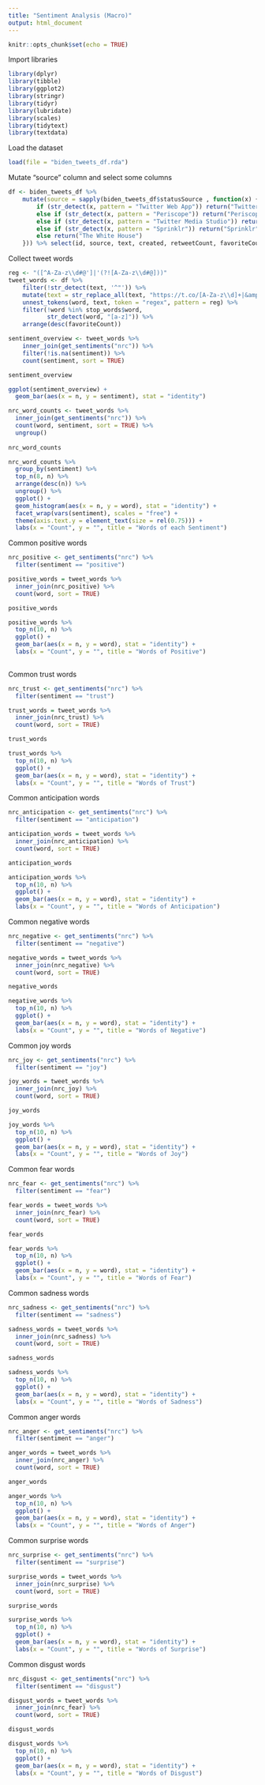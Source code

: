 ```yaml
---
title: "Sentiment Analysis (Macro)"
output: html_document
---
```


```r
knitr::opts_chunk$set(echo = TRUE)
```

Import libraries
```r
library(dplyr)
library(tibble)
library(ggplot2)
library(stringr)
library(tidyr)
library(lubridate)
library(scales)
library(tidytext)
library(textdata)
```

Load the dataset
```r
load(file = "biden_tweets_df.rda")
```

Mutate "source" column and select some columns
```r
df <- biden_tweets_df %>% 
    mutate(source = sapply(biden_tweets_df$statusSource , function(x) {
        if (str_detect(x, pattern = "Twitter Web App")) return("Twitter Web App")
        else if (str_detect(x, pattern = "Periscope")) return("Periscope")
        else if (str_detect(x, pattern = "Twitter Media Studio")) return("Twitter Media Studio")
        else if (str_detect(x, pattern = "Sprinklr")) return("Sprinklr")
        else return("The White House")
    })) %>% select(id, source, text, created, retweetCount, favoriteCount)
```

Collect tweet words
```r
reg <- "([^A-Za-z\\d#@']|'(?![A-Za-z\\d#@]))"
tweet_words <- df %>%
    filter(!str_detect(text, '^"')) %>%
    mutate(text = str_replace_all(text, "https://t.co/[A-Za-z\\d]+|&amp;", "")) %>%
    unnest_tokens(word, text, token = "regex", pattern = reg) %>%
    filter(!word %in% stop_words$word,
           str_detect(word, "[a-z]")) %>%
    arrange(desc(favoriteCount))
```

```r
sentiment_overview <- tweet_words %>%
    inner_join(get_sentiments("nrc")) %>%
    filter(!is.na(sentiment)) %>%
    count(sentiment, sort = TRUE)

sentiment_overview

ggplot(sentiment_overview) + 
  geom_bar(aes(x = n, y = sentiment), stat = "identity")
```

```r
nrc_word_counts <- tweet_words %>%
  inner_join(get_sentiments("nrc")) %>%
  count(word, sentiment, sort = TRUE) %>%
  ungroup()
  
nrc_word_counts

nrc_word_counts %>% 
  group_by(sentiment) %>% 
  top_n(8, n) %>% 
  arrange(desc(n)) %>% 
  ungroup() %>%
  ggplot() +
  geom_histogram(aes(x = n, y = word), stat = "identity") +
  facet_wrap(vars(sentiment), scales = "free") + 
  theme(axis.text.y = element_text(size = rel(0.75))) + 
  labs(x = "Count", y = "", title = "Words of each Sentiment")
```

Common positive words
```r
nrc_positive <- get_sentiments("nrc") %>% 
  filter(sentiment == "positive")

positive_words = tweet_words %>%
  inner_join(nrc_positive) %>%
  count(word, sort = TRUE)

positive_words

positive_words %>% 
  top_n(10, n) %>% 
  ggplot() + 
  geom_bar(aes(x = n, y = word), stat = "identity") + 
  labs(x = "Count", y = "", title = "Words of Positive")
  
```

Common trust words
```r
nrc_trust <- get_sentiments("nrc") %>% 
  filter(sentiment == "trust")

trust_words = tweet_words %>%
  inner_join(nrc_trust) %>%
  count(word, sort = TRUE)

trust_words

trust_words %>% 
  top_n(10, n) %>% 
  ggplot() + 
  geom_bar(aes(x = n, y = word), stat = "identity") + 
  labs(x = "Count", y = "", title = "Words of Trust")
```

Common anticipation words
```r
nrc_anticipation <- get_sentiments("nrc") %>% 
  filter(sentiment == "anticipation")

anticipation_words = tweet_words %>%
  inner_join(nrc_anticipation) %>%
  count(word, sort = TRUE)

anticipation_words

anticipation_words %>% 
  top_n(10, n) %>% 
  ggplot() + 
  geom_bar(aes(x = n, y = word), stat = "identity") + 
  labs(x = "Count", y = "", title = "Words of Anticipation")
```

Common negative words
```r
nrc_negative <- get_sentiments("nrc") %>% 
  filter(sentiment == "negative")

negative_words = tweet_words %>%
  inner_join(nrc_negative) %>%
  count(word, sort = TRUE)

negative_words

negative_words %>% 
  top_n(10, n) %>% 
  ggplot() + 
  geom_bar(aes(x = n, y = word), stat = "identity") + 
  labs(x = "Count", y = "", title = "Words of Negative")
```

Common joy words
```r
nrc_joy <- get_sentiments("nrc") %>% 
  filter(sentiment == "joy")

joy_words = tweet_words %>%
  inner_join(nrc_joy) %>%
  count(word, sort = TRUE)

joy_words

joy_words %>% 
  top_n(10, n) %>% 
  ggplot() + 
  geom_bar(aes(x = n, y = word), stat = "identity") + 
  labs(x = "Count", y = "", title = "Words of Joy")
```

Common fear words
```r
nrc_fear <- get_sentiments("nrc") %>% 
  filter(sentiment == "fear")

fear_words = tweet_words %>%
  inner_join(nrc_fear) %>%
  count(word, sort = TRUE)

fear_words

fear_words %>% 
  top_n(10, n) %>% 
  ggplot() + 
  geom_bar(aes(x = n, y = word), stat = "identity") + 
  labs(x = "Count", y = "", title = "Words of Fear")
```

Common sadness words
```r
nrc_sadness <- get_sentiments("nrc") %>% 
  filter(sentiment == "sadness")

sadness_words = tweet_words %>%
  inner_join(nrc_sadness) %>%
  count(word, sort = TRUE)

sadness_words

sadness_words %>% 
  top_n(10, n) %>% 
  ggplot() + 
  geom_bar(aes(x = n, y = word), stat = "identity") + 
  labs(x = "Count", y = "", title = "Words of Sadness")
```

Common anger words
```r
nrc_anger <- get_sentiments("nrc") %>% 
  filter(sentiment == "anger")

anger_words = tweet_words %>%
  inner_join(nrc_anger) %>%
  count(word, sort = TRUE)

anger_words

anger_words %>% 
  top_n(10, n) %>% 
  ggplot() + 
  geom_bar(aes(x = n, y = word), stat = "identity") + 
  labs(x = "Count", y = "", title = "Words of Anger")
```

Common surprise words
```r
nrc_surprise <- get_sentiments("nrc") %>% 
  filter(sentiment == "surprise")

surprise_words = tweet_words %>%
  inner_join(nrc_surprise) %>%
  count(word, sort = TRUE)

surprise_words

surprise_words %>% 
  top_n(10, n) %>% 
  ggplot() + 
  geom_bar(aes(x = n, y = word), stat = "identity") + 
  labs(x = "Count", y = "", title = "Words of Surprise")
```

Common disgust words
```r
nrc_disgust <- get_sentiments("nrc") %>% 
  filter(sentiment == "disgust")

disgust_words = tweet_words %>%
  inner_join(nrc_fear) %>%
  count(word, sort = TRUE)

disgust_words

disgust_words %>% 
  top_n(10, n) %>% 
  ggplot() + 
  geom_bar(aes(x = n, y = word), stat = "identity") + 
  labs(x = "Count", y = "", title = "Words of Disgust")
```
